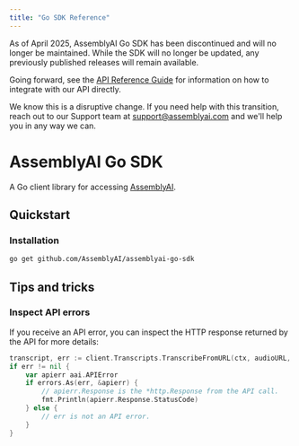 ```yaml
---
title: "Go SDK Reference"
---
```


<Warning title="Deprecation Notice">
  As of April 2025, AssemblyAI Go SDK has been discontinued and will no longer be maintained. While the SDK will no longer be updated, any previously published releases will remain available.

Going forward, see the [API Reference Guide](/docs/api-reference/overview) for information on how to integrate with our API directly.

We know this is a disruptive change. If you need help with this transition, reach out to our Support team at support@assemblyai.com and we'll help you in any way we can.

</Warning>

# AssemblyAI Go SDK

A Go client library for accessing [AssemblyAI](https://assemblyai.com).

## Quickstart

### Installation

```bash
go get github.com/AssemblyAI/assemblyai-go-sdk
```

## Tips and tricks

### Inspect API errors

If you receive an API error, you can inspect the HTTP response returned by the API for more details:

```go
transcript, err := client.Transcripts.TranscribeFromURL(ctx, audioURL, nil)
if err != nil {
    var apierr aai.APIError
    if errors.As(err, &apierr) {
        // apierr.Response is the *http.Response from the API call.
        fmt.Println(apierr.Response.StatusCode)
    } else {
        // err is not an API error.
    }
}
```
